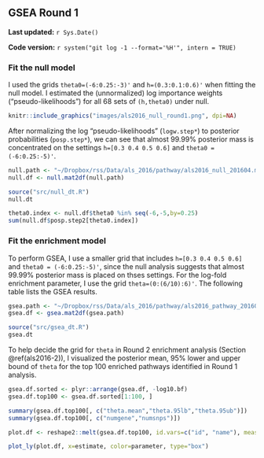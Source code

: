 ## GSEA Round 1 {#als2016-1}

**Last updated:** `r Sys.Date()`

**Code version:** `r system("git log -1 --format='%H'", intern = TRUE)`

### Fit the null model

I used the grids `theta0=(-6:0.25:-3)'` and `h=(0.3:0.1:0.6)'` when fitting the null model. I estimated the (unnormalized) log importance weights ("pseudo-likelihoods") for all 68 sets of `(h,theta0)` under null. 

```r
knitr::include_graphics("images/als2016_null_round1.png", dpi=NA)
```

After normalizing the log "pseudo-likelihoods" (`logw.step*`) to posterior probabilities (`posp.step*`), we can see that almost 99.99% posterior mass is concentrated on the settings `h=[0.3 0.4 0.5 0.6]` and `theta0 = (-6:0.25:-5)'`.
```r
null.path <- "~/Dropbox/rss/Data/als_2016/pathway/als2016_null_201604.mat"
null.df <- null.mat2df(null.path)
```

```r
source("src/null_dt.R")
null.dt
```

```r
theta0.index <- null.df$theta0 %in% seq(-6,-5,by=0.25) 
sum(null.df$posp.step2[theta0.index]) 
```

### Fit the enrichment model

To perform GSEA, I use a smaller grid that includes `h=[0.3 0.4 0.5 0.6]` and `theta0 = (-6:0.25:-5)'`, since the null analysis suggests that almost 99.99% posterior mass is placed on thses settings. For the log-fold enrichment parameter, I use the grid `theta=(0:(6/10):6)'`. The following table lists the GSEA results. 
```r
gsea.path <- "~/Dropbox/rss/Data/als_2016/pathway/als2016_pathway_201604.mat"
gsea.df <- gsea.mat2df(gsea.path) 
```

```r
source("src/gsea_dt.R")
gsea.dt
```

To help decide the grid for `theta` in Round 2 enrichment analysis (Section \@ref(als2016-2)), I visualized the posterior mean, 95% lower and upper bound of `theta` for the top 100 enriched pathways identified in Round 1 analysis.

```r
gsea.df.sorted <- plyr::arrange(gsea.df, -log10.bf)
gsea.df.top100 <- gsea.df.sorted[1:100, ]

summary(gsea.df.top100[, c("theta.mean","theta.95lb","theta.95ub")])
summary(gsea.df.top100[, c("numgene","numsnps")])
```

```r
plot.df <- reshape2::melt(gsea.df.top100, id.vars=c("id", "name"), measure.vars=c("theta.mean","theta.95lb","theta.95ub"), variable.name="parameter", value.name="estimate")

plot_ly(plot.df, x=estimate, color=parameter, type="box")
```


